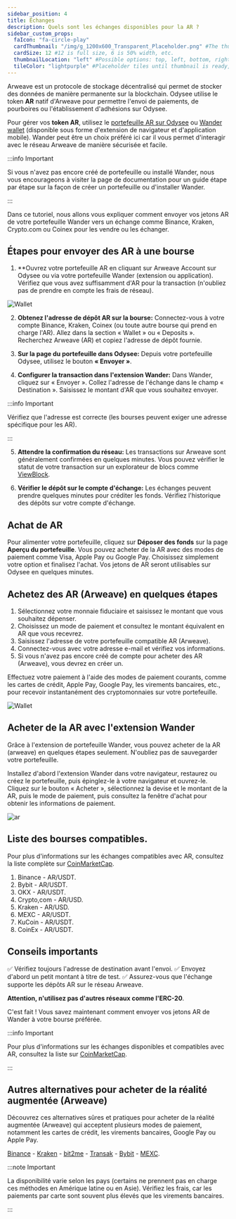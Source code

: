 ```yaml
---
sidebar_position: 4
title: Échanges
description: Quels sont les échanges disponibles pour la AR ?
sidebar_custom_props:
  faIcon: "fa-circle-play"
  cardThumbnail: "/img/g_1200x600_Transparent_Placeholder.png" #The thumbnail on the category card.
  cardSize: 12 #12 is full size, 6 is 50% width, etc.
  thumbnailLocation: "left" #Possible options: top, left, bottom, right, none
  tileColor: "lightpurple" #Placeholder tiles until thumbnail is ready, possible options: blue, cream, darkpurple, lightpurple, mauve, orange, pink, none
---
```


Arweave est un protocole de stockage décentralisé qui permet de stocker des données de manière permanente sur la blockchain. Odysee utilise le token **AR** natif d'Arweave pour permettre l'envoi de paiements, de pourboires ou l'établissement d'adhésions sur Odysee.

Pour gérer vos **token AR**, utilisez le [portefeuille AR sur Odysee](https://odysee.com/$/wallet) ou [Wander wallet](https://www.wander.app/) (disponible sous forme d'extension de navigateur et d'application mobile). Wander peut être un choix préféré ici car il vous permet d'interagir avec le réseau Arweave de manière sécurisée et facile.

:::info Important

Si vous n'avez pas encore créé de portefeuille ou installé Wander, nous vous encourageons à visiter la page de documentation pour un guide étape par étape sur la façon de créer un portefeuille ou d'installer Wander.

:::

Dans ce tutoriel, nous allons vous expliquer comment envoyer vos jetons AR de votre portefeuille Wander vers un échange comme Binance, Kraken, Crypto.com ou Coinex pour les vendre ou les échanger.

## Étapes pour envoyer des AR à une bourse

1. **Ouvrez votre portefeuille AR en cliquant sur Arweave Account sur Odysee ou via votre portefeuille Wander (extension ou application). Vérifiez que vous avez suffisamment d'AR pour la transaction (n'oubliez pas de prendre en compte les frais de réseau).

![Wallet](https://thumbs.odycdn.com/0b4cda34b94d09b481d46bda5b37de92.webp)

2. **Obtenez l'adresse de dépôt AR sur la bourse:** Connectez-vous à votre compte Binance, Kraken, Coinex (ou toute autre bourse qui prend en charge l'AR). Allez dans la section « Wallet » ou « Deposits ». Recherchez Arweave (AR) et copiez l'adresse de dépôt fournie.

3. **Sur la page du portefeuille dans Odysee:** Depuis votre portefeuille Odysee, utilisez le bouton **« Envoyer »**.

4. **Configurer la transaction dans l'extension Wander:** Dans Wander, cliquez sur « Envoyer ». Collez l'adresse de l'échange dans le champ « Destination ». Saisissez le montant d'AR que vous souhaitez envoyer.

:::info Important

Vérifiez que l'adresse est correcte (les bourses peuvent exiger une adresse spécifique pour les AR).

:::

5. **Attendre la confirmation du réseau:** Les transactions sur Arweave sont généralement confirmées en quelques minutes. Vous pouvez vérifier le statut de votre transaction sur un explorateur de blocs comme [ViewBlock](https://viewblock.io/arweave).

6. **Vérifier le dépôt sur le compte d'échange:** Les échanges peuvent prendre quelques minutes pour créditer les fonds. Vérifiez l'historique des dépôts sur votre compte d'échange.

## Achat de AR

Pour alimenter votre portefeuille, cliquez sur **Déposer des fonds** sur la page **Aperçu du portefeuille**. Vous pouvez acheter de la AR avec des modes de paiement comme Visa, Apple Pay ou Google Pay. Choisissez simplement votre option et finalisez l'achat. Vos jetons de AR seront utilisables sur Odysee en quelques minutes.

## Achetez des AR (Arweave) en quelques étapes

1. Sélectionnez votre monnaie fiduciaire et saisissez le montant que vous souhaitez dépenser.
2. Choisissez un mode de paiement et consultez le montant équivalent en AR que vous recevrez.
3. Saisissez l'adresse de votre portefeuille compatible AR (Arweave).
4. Connectez-vous avec votre adresse e-mail et vérifiez vos informations.
5. Si vous n'avez pas encore créé de compte pour acheter des AR (Arweave), vous devrez en créer un.

Effectuez votre paiement à l'aide des modes de paiement courants, comme les cartes de crédit, Apple Pay, Google Pay, les virements bancaires, etc., pour recevoir instantanément des cryptomonnaies sur votre portefeuille.

![Wallet](https://thumbs.odycdn.com/08ccc2dc53be634b1eca7af955c1b22d.webp)

## Acheter de la AR avec l'extension Wander

Grâce à l'extension de portefeuille Wander, vous pouvez acheter de la AR (arweave) en quelques étapes seulement. N'oubliez pas de sauvegarder votre portefeuille.

Installez d'abord l'extension Wander dans votre navigateur, restaurez ou créez le portefeuille, puis épinglez-le à votre navigateur et ouvrez-le. Cliquez sur le bouton « Acheter », sélectionnez la devise et le montant de la AR, puis le mode de paiement, puis consultez la fenêtre d'achat pour obtenir les informations de paiement.

![ar](https://thumbs.odycdn.com/356def93da12e24bdf943e4ecb8c2ea5.webp)

## Liste des bourses compatibles.

Pour plus d'informations sur les échanges compatibles avec AR, consultez la liste complète sur [CoinMarketCap](https://coinmarketcap.com/currencies/arweave/).

1. Binance - AR/USDT.
2. Bybit - AR/USDT.
3. OKX - AR/USDT.
4. Crypto,com - AR/USD.
5. Kraken - AR/USD.
6. MEXC - AR/USDT.
7. KuCoin - AR/USDT.
8. CoinEx - AR/USDT.

## Conseils importants

✅ Vérifiez toujours l'adresse de destination avant l'envoi.
✅ Envoyez d'abord un petit montant à titre de test.
✅ Assurez-vous que l'échange supporte les dépôts AR sur le réseau Arweave.

**Attention, n'utilisez pas d'autres réseaux comme l'ERC-20**.

C'est fait ! Vous savez maintenant comment envoyer vos jetons AR de Wander à votre bourse préférée.

:::info Important

Pour plus d'informations sur les échanges disponibles et compatibles avec AR, consultez la liste sur [CoinMarketCap](https://coinmarketcap.com/currencies/arweave/). 

:::

## Autres alternatives pour acheter de la réalité augmentée (Arweave)

Découvrez ces alternatives sûres et pratiques pour acheter de la réalité augmentée (Arweave) qui acceptent plusieurs modes de paiement, notamment les cartes de crédit, les virements bancaires, Google Pay ou Apple Pay.

[Binance](https://www.binance.com/en/how-to-buy/arweave) - [Kraken](https://www.kraken.com/learn/buy-arweave-ar) - [bit2me](https://bit2me.com/buy-arweave) - [Transak](https://transak.com/buy/ar) - [Bybit](https://www.bybit.com/en/price/arweave/) - [MEXC](https://www.mexc.com/how-to-buy/AR).

:::note Important

La disponibilité varie selon les pays (certains ne prennent pas en charge ces méthodes en Amérique latine ou en Asie). Vérifiez les frais, car les paiements par carte sont souvent plus élevés que les virements bancaires.

:::
